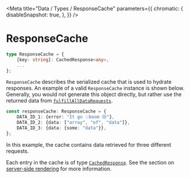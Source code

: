 
<Meta
    title="Data / Types / ResponseCache"
    parameters={{
        chromatic: {
            disableSnapshot: true,
        },
    }}
/>

# ResponseCache

```ts
type ResponseCache = {
    [key: string]: CachedResponse<any>,
    ...
};
```

`ResponseCache` describes the serialized cache that is used to hydrate responses. An example of a valid `ResponseCache` instance is shown below. Generally, you would not generate this object directly, but rather use the returned data from [`fulfillAllDataRequests`](/docs/data-exports-fulfillalldatarequests--page).

```ts
const responseCache: ResponseCache = {
    DATA_ID_1: {error: "It go 💥boom 😢"},
    DATA_ID_2: {data: ["array", "of", "data"]},
    DATA_ID_3: {data: {some: "data"}},
};
```

In this example, the cache contains data retrieved for three different requests.

Each entry in the cache is of type [`CachedResponse`](/docs/data-types-cachedresponse--page). See the section on [server-side rendering](/docs/data-server-side-rendering-and-hydration--page) for more information.
